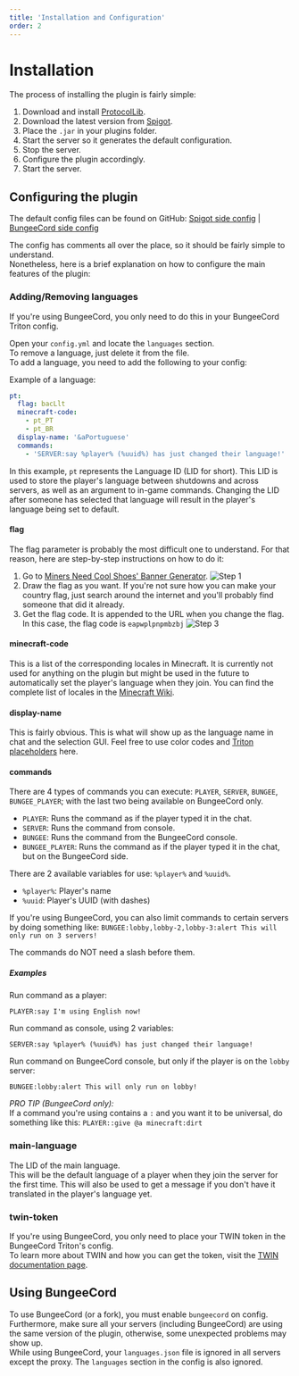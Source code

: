 ```yaml
---
title: 'Installation and Configuration'
order: 2
---
```



# Installation

The process of installing the plugin is fairly simple:

1. Download and install [ProtocolLib](https://www.spigotmc.org/resources/protocollib.1997/).
2. Download the latest version from [Spigot](/spigot).
3. Place the `.jar` in your plugins folder.
4. Start the server so it generates the default configuration.
5. Stop the server.
6. Configure the plugin accordingly.
7. Start the server.

## Configuring the plugin

The default config files can be found on GitHub: [Spigot side config](/github_config) | [BungeeCord side config](/github_config_bungee)

The config has comments all over the place, so it should be fairly simple to understand.  
Nonetheless, here is a brief explanation on how to configure the main features of the plugin:

### Adding/Removing languages

<InfoCard>
  If you're using BungeeCord, you only need to do this in your BungeeCord Triton config.
</InfoCard>

Open your `config.yml` and locate the `languages` section.  
To remove a language, just delete it from the file.  
To add a language, you need to add the following to your config:

Example of a language:

```yaml
pt:
  flag: bacLlt
  minecraft-code:
    - pt_PT
    - pt_BR
  display-name: '&aPortuguese'
  commands:
    - 'SERVER:say %player% (%uuid%) has just changed their language!'
```

In this example, `pt` represents the Language ID (LID for short). This LID is used to store the player's language between shutdowns and across servers, as well as an argument to in-game commands. Changing the LID after someone has selected that language will result in the player's language being set to default.

#### flag

The flag parameter is probably the most difficult one to understand. For that reason, here are step-by-step instructions on how to do it:

1. Go to [Miners Need Cool Shoes' Banner Generator](https://www.needcoolshoes.com/banner).
   ![Step 1](../../img/docs/installation-flags1.png)
2. Draw the flag as you want. If you're not sure how you can make your country flag, just search around the internet and you'll probably find someone that did it already.
3. Get the flag code. It is appended to the URL when you change the flag. In this case, the flag code is `eapwplpnpmbzbj`
   ![Step 3](../../img/docs/installation-flags2.png)

#### minecraft-code

This is a list of the corresponding locales in Minecraft. It is currently not used for anything on the plugin but might be used in the future to automatically set the player's language when they join. You can find the complete list of locales in the [Minecraft Wiki](https://minecraft.gamepedia.com/Language).

#### display-name

This is fairly obvious. This is what will show up as the language name in chat and the selection GUI. Feel free to use color codes and [Triton placeholders](~/docs/placeholders) here.

#### commands

There are 4 types of commands you can execute: `PLAYER`, `SERVER`, `BUNGEE`, `BUNGEE_PLAYER`; with the last two being available on BungeeCord only.

- `PLAYER`: Runs the command as if the player typed it in the chat.
- `SERVER`: Runs the command from console.
- `BUNGEE`: Runs the command from the BungeeCord console.
- `BUNGEE_PLAYER`: Runs the command as if the player typed it in the chat, but on the BungeeCord side.

There are 2 available variables for use: `%player%` and `%uuid%`.

- `%player%`: Player's name
- `%uuid`: Player's UUID (with dashes)

If you're using BungeeCord, you can also limit commands to certain servers by doing something like:
`BUNGEE:lobby,lobby-2,lobby-3:alert This will only run on 3 servers!`

The commands do NOT need a slash before them.

##### Examples

Run command as a player:

```
PLAYER:say I'm using English now!
```

Run command as console, using 2 variables:

```
SERVER:say %player% (%uuid%) has just changed their language!
```

Run command on BungeeCord console, but only if the player is on the `lobby` server:

```
BUNGEE:lobby:alert This will only run on lobby!
```

<InfoCard>

_PRO TIP (BungeeCord only):_  
If a command you're using contains a `:` and you want it to be universal, do something like this:
`PLAYER::give @a minecraft:dirt`

</InfoCard>

### main-language

The LID of the main language.  
This will be the default language of a player when they join the server for the first time. This will also be used to get a message if you don't have it translated in the player's language yet.

### twin-token

If you're using BungeeCord, you only need to place your TWIN token in the BungeeCord Triton's config.  
To learn more about TWIN and how you can get the token, visit the [TWIN documentation page](~/docs/twin).

## Using BungeeCord

To use BungeeCord (or a fork), you must enable `bungeecord` on config. Furthermore, make sure all your servers (including BungeeCord) are using the same version of the plugin, otherwise, some unexpected problems may show up.  
While using BungeeCord, your `languages.json` file is ignored in all servers except the proxy. The `languages` section in the config is also ignored.

